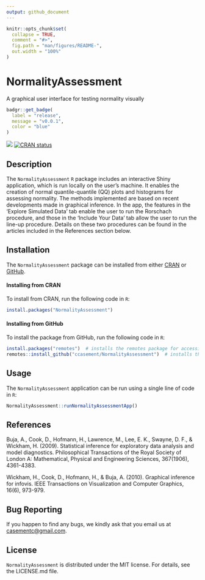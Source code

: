 ```yaml
---
output: github_document
---
```



```r
knitr::opts_chunk$set(
  collapse = TRUE,
  comment = "#>",
  fig.path = "man/figures/README-",
  out.width = "100%"
)
```


# NormalityAssessment

A graphical user interface for testing normality visually

<!-- start badges -->
```r
badgr::get_badge(
  label = "release",
  message = "v0.0.1",
  color = "blue"
)
```

![](https://img.shields.io/badge/release-v0.0.1-blue?style=flat) [![CRAN status](https://www.r-pkg.org/badges/version/NormalityAssessment)](https://CRAN.R-project.org/package=NormalityAssessment)
<!-- end badges -->


## Description
The `NormalityAssessment` `R` package includes an interactive Shiny application, 
which is run locally on the user's machine. It enables the creation of normal 
quantile-quantile (QQ) plots and histograms for assessing normality. The methods 
implemented are based on recent developments made in graphical inference. In the 
app, the features in the 'Explore Simulated Data' tab enable the user to run the 
Rorschach procedure, and those in the 'Include Your Data' tab allow the user to 
run the line-up procedure. Details on these two procedures can be found in the
articles included in the References section below.


## Installation

The `NormalityAssessment` package can be installed from either 
[CRAN](https://cran.r-project.org/) or [GitHub](https://github.com).

#### Installing from CRAN

To install from CRAN, run the following code in `R`:
```r
install.packages("NormalityAssessment")
```

#### Installing from GitHub

To install the package from GitHub, run the following code in `R`:
```r
install.packages("remotes")  # installs the remotes package for accessing the install_github() function
remotes::install_github("ccasement/NormalityAssessment")  # installs the NormalityAssessment package
```


## Usage

The `NormalityAssessment` application can be run using a single line of code in 
`R`:
```r
NormalityAssessment::runNormalityAssessmentApp()
```


## References
Buja, A., Cook, D., Hofmann, H., Lawrence, M., Lee, E. K., Swayne, D. F., & 
Wickham, H. (2009). Statistical inference for exploratory data analysis and 
model diagnostics. Philosophical Transactions of the Royal Society of London A: 
Mathematical, Physical and Engineering Sciences, 367(1906), 4361-4383.

Wickham, H., Cook, D., Hofmann, H., & Buja, A. (2010). Graphical inference for 
infovis. IEEE Transactions on Visualization and Computer Graphics, 16(6), 
973-979.


## Bug Reporting
If you happen to find any bugs, we kindly ask that you email us at 
[casementc@gmail.com](mailto:casementc@gmail.com).


## License
`NormalityAssessment` is distributed under the MIT license. For details, see the
LICENSE.md file.




